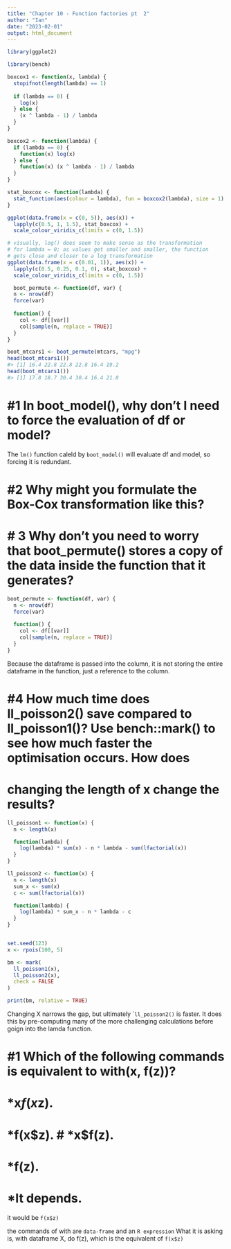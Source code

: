 ```yaml
---
title: "Chapter 10 - Function factories pt  2"
author: "Ian"
date: "2023-02-01"
output: html_document
---
```


```r
library(ggplot2)

library(bench)

```

```r
boxcox1 <- function(x, lambda) {
  stopifnot(length(lambda) == 1)
  
  if (lambda == 0) {
    log(x)
  } else {
    (x ^ lambda - 1) / lambda
  }
}
```

```r
boxcox2 <- function(lambda) {
  if (lambda == 0) {
    function(x) log(x)
  } else {
    function(x) (x ^ lambda - 1) / lambda
  }
}

stat_boxcox <- function(lambda) {
  stat_function(aes(colour = lambda), fun = boxcox2(lambda), size = 1)
}

ggplot(data.frame(x = c(0, 5)), aes(x)) + 
  lapply(c(0.5, 1, 1.5), stat_boxcox) + 
  scale_colour_viridis_c(limits = c(0, 1.5))

# visually, log() does seem to make sense as the transformation
# for lambda = 0; as values get smaller and smaller, the function
# gets close and closer to a log transformation
ggplot(data.frame(x = c(0.01, 1)), aes(x)) + 
  lapply(c(0.5, 0.25, 0.1, 0), stat_boxcox) + 
  scale_colour_viridis_c(limits = c(0, 1.5))

```
  
```r
  
  boot_permute <- function(df, var) {
  n <- nrow(df)
  force(var)
  
  function() {
    col <- df[[var]]
    col[sample(n, replace = TRUE)]
  }
}

boot_mtcars1 <- boot_permute(mtcars, "mpg")
head(boot_mtcars1())
#> [1] 16.4 22.8 22.8 22.8 16.4 19.2
head(boot_mtcars1())
#> [1] 17.8 18.7 30.4 30.4 16.4 21.0

```

# #1 In boot_model(), why don’t I need to force the evaluation of df or model?

The `lm()` function caleld by `boot_model()` will evaluate df and model, so forcing it is redundant.

# #2 Why might you formulate the Box-Cox transformation like this?

# # 3 Why don’t you need to worry that boot_permute() stores a copy of the data inside the function that it generates?
```r
boot_permute <- function(df, var) {
  n <- nrow(df)
  force(var)
  
  function() {
    col <- df[[var]]
    col[sample(n, replace = TRUE)]
  }
}
```
Because the dataframe is passed into the column, it is not storing the entire dataframe in the function, just a reference to the column.

# #4 How much time does ll_poisson2() save compared to ll_poisson1()? Use bench::mark() to see how much faster the optimisation occurs. How does
# changing the length of x change the results?

```r
ll_poisson1 <- function(x) {
  n <- length(x)

  function(lambda) {
    log(lambda) * sum(x) - n * lambda - sum(lfactorial(x))
  }
}

ll_poisson2 <- function(x) {
  n <- length(x)
  sum_x <- sum(x)
  c <- sum(lfactorial(x))

  function(lambda) {
    log(lambda) * sum_x - n * lambda - c
  }
}


set.seed(123)
x <- rpois(100, 5)

bm <- mark(
  ll_poisson1(x),
  ll_poisson2(x),
  check = FALSE
)

print(bm, relative = TRUE)

```

Changing X narrows the gap, but ultimately ``ll_poisson2()` is faster. It does this by pre-computing many of the more challenging calculations before goign into the lamda function. 


#  #1 Which of the following commands is equivalent to with(x, f(z))?

# *x$f(x$z).
# *f(x$z).
# *x$f(z).
# *f(z).
# *It depends.

it would be `f(x$z)`

the commands of with are `data-frame` and an `R expression` What it is asking is, with dataframe X, do f(z), which is the equivalent of `f(x$z)`
